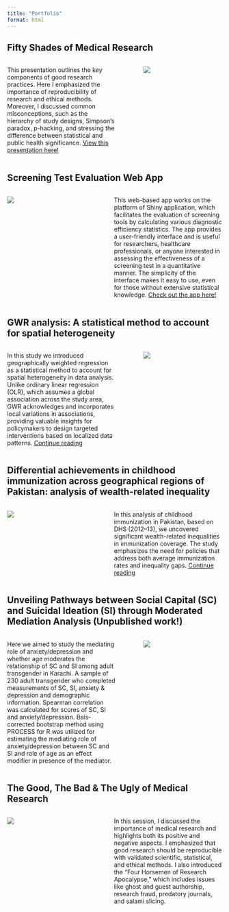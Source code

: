```yaml
---
title: "Portfolio"
format: html
---
```


## Fifty Shades of Medical Research

::: columns
::: {.column width="55%"}
This presentation outlines the key components of good research practices. Here I emphasized the importance of reproducibility of research and ethical methods. Moreover, I discussed common misconceptions, such as the hierarchy of study designs, Simpson’s paradox, p-hacking, and stressing the difference between statistical and public health significance. [View this presentation here!](https://oraza.github.io/docs/50ShadesofResearch.ppsx){target="_blank"}
:::

::: {.column width="5%"}
:::

::: {.column width="40%"}
![](images/proj_1.jpeg)
:::
:::

## Screening Test Evaluation Web App

::: columns
::: {.column width="40%"}
![](images/proj_2.jpg)
:::

::: {.column width="5%"}
:::

::: {.column width="55%"}
This web-based app works on the platform of Shiny application, which facilitates the evaluation of screening tools by calculating various diagnostic efficiency statistics. The app provides a user-friendly interface and is useful for researchers, healthcare professionals, or anyone interested in assessing the effectiveness of a screening test in a quantitative manner. The simplicity of the interface makes it easy to use, even for those without extensive statistical knowledge. [Check out the app here!](https://oraza.github.io/ScreeningApp/){target="_blank"}
:::
:::

## GWR analysis: A statistical method to account for spatial heterogeneity

::: columns
::: {.column width="55%"}
In this study we introduced geographically weighted regression as a statistical method to account for spatial heterogeneity in data analysis. Unlike ordinary linear regression (OLR), which assumes a global association across the study area, GWR acknowledges and incorporates local variations in associations, providing valuable insights for policymakers to design targeted interventions based on localized data patterns. [Continue reading](https://journalaim.com/PDF/aim-22-155.pdf){target="_blank"}
:::

::: {.column width="5%"}
:::

::: {.column width="40%"}
![](images/proj_3.jpg)
:::
:::

## Differential achievements in childhood immunization across geographical regions of Pakistan: analysis of wealth-related inequality

::: columns
::: {.column width="40%"}
![](images/proj_4.jpg)
:::

::: {.column width="5%"}
:::

::: {.column width="55%"}
In this analysis of childhood immunization in Pakistan, based on DHS (2012–13), we uncovered significant wealth-related inequalities in immunization coverage. The study emphasizes the need for policies that address both average immunization rates and inequality gaps. [Continue reading](https://link.springer.com/article/10.1186/s12939-018-0837-6){target="_blank"}
:::
:::

## Unveiling Pathways between Social Capital (SC) and Suicidal Ideation (SI) through Moderated Mediation Analysis (Unpublished work!) 

::: columns 
::: {.column width="55%"} 

Here we aimed to study the mediating role of anxiety/depression and whether age moderates the relationship of SC and SI among adult transgender in Karachi. A sample of 230 adult transgender who completed measurements of SC, SI, anxiety & depression and demographic information. Spearman correlation was calculated for scores of SC, SI and anxiety/depression. Bais-corrected bootstrap method using PROCESS for R was utilized for estimating the mediating role of anxiety/depression between SC and SI and role of age as an effect modifier in presence of the mediator.

::: 
::: {.column width="5%"} 
::: 

::: {.column width="40%"} 

![](images/proj_5.jpg) 
:::
:::

## The Good, The Bad & The Ugly of Medical Research
::: columns
::: {.column width="40%"}
![](images/proj_6.jpg)
:::

::: {.column width="5%"}
:::

::: {.column width="55%"}

In this session, I discussed the importance of medical research and highlights both its positive and negative aspects. I emphasized that good research should be reproducible with validated scientific, statistical, and ethical methods. I also introduced the "Four Horsemen of Research Apocalypse," which includes issues like ghost and guest authorship, research fraud, predatory journals, and salami slicing.
:::
:::



